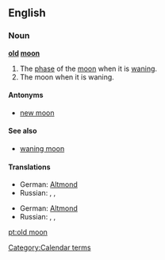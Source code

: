 ==English==

===Noun===
'''[[old]] [[moon]]'''

# The [[phase]] of the [[moon]] when it is [[wane|waning]].
# The moon when it is waning.

====Antonyms====
* [[new moon]]

====See also====
* [[waning moon]]

====Translations====
{{trans-top|phase of moon when it is waning}}
* German: [[Altmond]] {{m}}
* Russian: {{t|ru|убывающая луна|f}},  {{t|ru|луна на исходе|f}},  {{t|ru|старая луна|f}}
{{trans-mid}}
{{trans-bottom}}

{{trans-top|the moon when it is waning}}
* German: [[Altmond]] {{m}}
* Russian: {{t|ru|убывающая луна|f}},  {{t|ru|луна на исходе|f}},  {{t|ru|старая луна|f}}
{{trans-mid}}
{{trans-bottom}}

[[Category:Calendar terms]]

[[pt:old moon]]